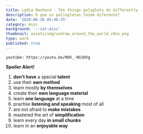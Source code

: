 ```yaml
---
title: Lýdia Machová - Ten things polyglots do differently
description: O que os polioglotas fazem diferente?
date: '2020-06-26 05:46:35'
category: misc
background: '--cat-misc'
thumbnail: assets/img/undraw_around_the_world_v9nu.png
type: work
published: true
---
```


`youtube: https://youtu.be/ROh_-RG3OVg`

**Spoiler Alert!**

1. **don't have** a special **talent** 
2. use their **own method**
3. learn mostly **by themselves**
4. create their **own language material**
5. learn **one language** at a time 
6. practise **listening and speaking** most of all
7. are not afraid to **make mistakes**
8. mastered the art of **simplification**
9. learn every day **in small chunks**
10. learn in an **enjoyable way**
